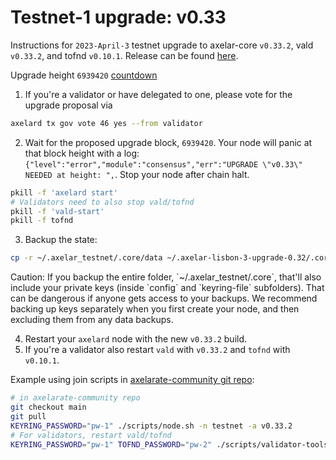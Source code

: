 # Testnet-1 upgrade: v0.33


Instructions for `2023-April-3` testnet upgrade to axelar-core `v0.33.2`, vald `v0.33.2`, and tofnd `v0.10.1`.
Release can be found [here](https://github.com/axelarnetwork/axelar-core/releases/tag/v0.33.2).

Upgrade height `6939420` [countdown](https://testnet.mintscan.io/axelar-testnet/blocks/6939420)

1. If you're a validator or have delegated to one, please vote for the upgrade proposal via

```bash
axelard tx gov vote 46 yes --from validator
```

2. Wait for the proposed upgrade block, `6939420`. Your node will panic at that block height with a log: `{"level":"error","module":"consensus","err":"UPGRADE \"v0.33\" NEEDED at height: ",`. Stop your node after chain halt.

```bash
pkill -f 'axelard start'
# Validators need to also stop vald/tofnd
pkill -f 'vald-start'
pkill -f tofnd
```

3. Backup the state:

```bash
cp -r ~/.axelar_testnet/.core/data ~/.axelar-lisbon-3-upgrade-0.32/.core/data
```

<Callout type="warning" emoji="⚠️">
  Caution: If you backup the entire folder, `~/.axelar_testnet/.core`, that'll also include your private keys (inside `config` and `keyring-file` subfolders). That can be dangerous if anyone gets access to your backups. We recommend backing up keys separately when you first create your node, and then excluding them from any data backups.
</Callout>

4. Restart your `axelard` node with the new `v0.33.2` build.
5. If you're a validator also restart `vald` with `v0.33.2` and `tofnd` with `v0.10.1`.

Example using join scripts in [axelarate-community git repo](https://github.com/axelarnetwork/axelarate-community):

```bash
# in axelarate-community repo
git checkout main
git pull
KEYRING_PASSWORD="pw-1" ./scripts/node.sh -n testnet -a v0.33.2
# For validators, restart vald/tofnd
KEYRING_PASSWORD="pw-1" TOFND_PASSWORD="pw-2" ./scripts/validator-tools-host.sh -n testnet -a v0.33.2 -q v0.10.1
```
